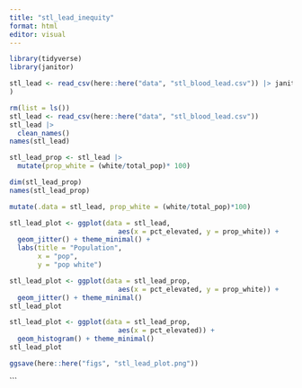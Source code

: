 ```yaml
---
title: "stl_lead_inequity"
format: html
editor: visual
---
```


```r
library(tidyverse)
library(janitor)

```

```r
stl_lead <- read_csv(here::here("data", "stl_blood_lead.csv")) |> janitor::clean_names(
)
```
```r
rm(list = ls())
stl_lead <- read_csv(here::here("data", "stl_blood_lead.csv"))
stl_lead |>
  clean_names()
names(stl_lead)
```
```r
stl_lead_prop <- stl_lead |> 
  mutate(prop_white = (white/total_pop)* 100)
```

```r


dim(stl_lead_prop)
names(stl_lead_prop)
```
```r
mutate(.data = stl_lead, prop_white = (white/total_pop)*100)
```

```r
stl_lead_plot <- ggplot(data = stl_lead, 
                           aes(x = pct_elevated, y = prop_white)) +
  geom_jitter() + theme_minimal() +
  labs(title = "Population",
       x = "pop",
       y = "pop white")

```


```r
stl_lead_plot <- ggplot(data = stl_lead_prop, 
                           aes(x = pct_elevated, y = prop_white)) +
  geom_jitter() + theme_minimal()
stl_lead_plot
```
```r
stl_lead_plot <- ggplot(data = stl_lead_prop, 
                           aes(x = pct_elevated)) +
  geom_histogram() + theme_minimal()
stl_lead_plot
```

```r
ggsave(here::here("figs", "stl_lead_plot.png"))

```


```


